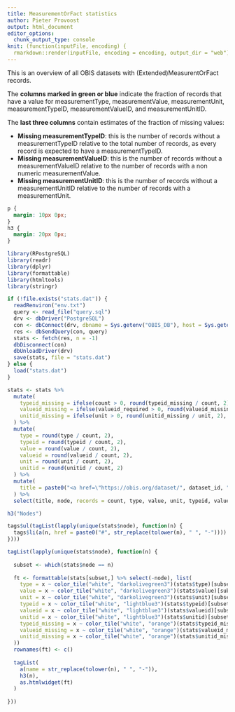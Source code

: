```yaml
---
title: MeasurementOrFact statistics
author: Pieter Provoost
output: html_document
editor_options: 
  chunk_output_type: console
knit: (function(inputFile, encoding) {
  rmarkdown::render(inputFile, encoding = encoding, output_dir = "web") })    
---
```


This is an overview of all OBIS datasets with (Extended)MeasurentOrFact records.

The **columns marked in green or blue** indicate the fraction of records that have a value for measurementType, measurementValue, measurementUnit, measurementTypeID, measurementValueID, and measurementUnitID.

The **last three columns** contain estimates of the fraction of missing values:

- **Missing measurementTypeID**: this is the number of records without a measurementTypeID relative to the total number of records, as every record is expected to have a measurementTypeID.
- **Missing measurementValueID**: this is the number of records without a measurementValueID relative to the number of records with a non numeric measurementValue. 
- **Missing measurementUnitID**: this is the number of records without a measurementUnitID relative to the number of records with a measurementUnit.

```css
p {
  margin: 10px 0px;
}
h3 {
  margin: 20px 0px;
}
```

```r
library(RPostgreSQL)
library(readr)
library(dplyr)
library(formattable)
library(htmltools)
library(stringr)

if (!file.exists("stats.dat")) {
  readRenviron("env.txt")
  query <- read_file("query.sql")
  drv <- dbDriver("PostgreSQL")
  con <- dbConnect(drv, dbname = Sys.getenv("OBIS_DB"), host = Sys.getenv("OBIS_HOST"), port = Sys.getenv("OBIS_PORT"), user = Sys.getenv("OBIS_USER"), password = Sys.getenv("OBIS_PASSWORD"))
  res <- dbSendQuery(con, query)
  stats <- fetch(res, n = -1)
  dbDisconnect(con)
  dbUnloadDriver(drv)
  save(stats, file = "stats.dat")
} else {
  load("stats.dat")
}

stats <- stats %>%
  mutate(
    typeid_missing = ifelse(count > 0, round(typeid_missing / count, 2), 0),
    valueid_missing = ifelse(valueid_required > 0, round(valueid_missing / valueid_required, 2), 0),
    unitid_missing = ifelse(unit > 0, round(unitid_missing / unit, 2), 0)
  ) %>%
  mutate(
    type = round(type / count, 2),
    typeid = round(typeid / count, 2),
    value = round(value / count, 2),
    valueid = round(valueid / count, 2),
    unit = round(unit / count, 2),
    unitid = round(unitid / count, 2)
  ) %>%
  mutate(
    title = paste0("<a href=\"https://obis.org/dataset/", dataset_id, "\" target=\"_blank\">", title, "</a>")
  ) %>%
  select(title, node, records = count, type, value, unit, typeid, valueid, unitid, typeid_missing, valueid_missing, unitid_missing)

h3("Nodes")

tags$ul(tagList(lapply(unique(stats$node), function(n) {
  tags$li(a(n, href = paste0("#", str_replace(tolower(n), " ", "-"))))
})))

tagList(lapply(unique(stats$node), function(n) {
  
  subset <- which(stats$node == n)
  
  ft <- formattable(stats[subset,] %>% select(-node), list(
    type = x ~ color_tile("white", "darkolivegreen3")(stats$type)[subset],
    value = x ~ color_tile("white", "darkolivegreen3")(stats$value)[subset],
    unit = x ~ color_tile("white", "darkolivegreen3")(stats$unit)[subset],
    typeid = x ~ color_tile("white", "lightblue3")(stats$typeid)[subset],
    valueid = x ~ color_tile("white", "lightblue3")(stats$valueid)[subset],
    unitid = x ~ color_tile("white", "lightblue3")(stats$unitid)[subset],
    typeid_missing = x ~ color_tile("white", "orange")(stats$typeid_missing)[subset],
    valueid_missing = x ~ color_tile("white", "orange")(stats$valueid_missing)[subset],
    unitid_missing = x ~ color_tile("white", "orange")(stats$unitid_missing)[subset]
  ))
  rownames(ft) <- c()
  
  tagList(
    a(name = str_replace(tolower(n), " ", "-")),
    h3(n),
    as.htmlwidget(ft)
  )
  
}))
```

